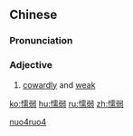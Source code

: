 ==Chinese==
{{zh-forms}}

===Pronunciation===
{{zh-pron
|m=nuòruò
|c=no6 joek6
|mn=qz:ngǒ͘-lio̍k/xm:ngō͘-lio̍k/zz:ngō͘-jio̍k
|cat=a
}}

===Adjective===
{{zh-adj}}

# {{lb|zh|literary}} [[cowardly]] and [[weak]]

[[Category:Mandarin literary terms|nuo4ruo4]]

[[ko:懦弱]]
[[hu:懦弱]]
[[ru:懦弱]]
[[zh:懦弱]]